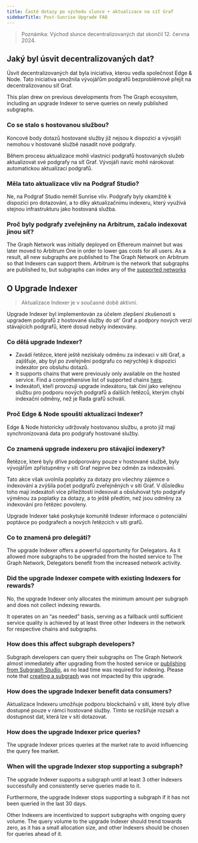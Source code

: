 ```yaml
---
title: Časté dotazy po východu slunce + aktualizace na síť Graf
sidebarTitle: Post-Sunrise Upgrade FAQ
---
```


> Poznámka: Východ slunce decentralizovaných dat skončil 12. června 2024.

## Jaký byl úsvit decentralizovaných dat?

Úsvit decentralizovaných dat byla iniciativa, kterou vedla společnost Edge & Node. Tato iniciativa umožnila vývojářům podgrafů bezproblémově přejít na decentralizovanou síť Graf.

This plan drew on previous developments from The Graph ecosystem, including an upgrade Indexer to serve queries on newly published subgraphs.

### Co se stalo s hostovanou službou?

Koncové body dotazů hostované služby již nejsou k dispozici a vývojáři nemohou v hostované službě nasadit nové podgrafy.

Během procesu aktualizace mohli vlastníci podgrafů hostovaných služeb aktualizovat své podgrafy na síť Graf. Vývojáři navíc mohli nárokovat automatickou aktualizaci podgrafů.

### Měla tato aktualizace vliv na Podgraf Studio?

Ne, na Podgraf Studio neměl Sunrise vliv. Podgrafy byly okamžitě k dispozici pro dotazování, a to díky aktualizačnímu indexeru, který využívá stejnou infrastrukturu jako hostovaná služba.

### Proč byly podgrafy zveřejněny na Arbitrum, začalo indexovat jinou síť?

The Graph Network was initially deployed on Ethereum mainnet but was later moved to Arbitrum One in order to lower gas costs for all users. As a result, all new subgraphs are published to The Graph Network on Arbitrum so that Indexers can support them. Arbitrum is the network that subgraphs are published to, but subgraphs can index any of the [supported networks](/supported-networks/)

## O Upgrade Indexer

> Aktualizace Indexer je v současné době aktivní.

Upgrade Indexer byl implementován za účelem zlepšení zkušeností s upgradem podgrafů z hostované služby do sit' Graf a podpory nových verzí stávajících podgrafů, které dosud nebyly indexovány.

### Co dělá upgrade Indexer?

- Zavádí řetězce, které ještě nezískaly odměnu za indexaci v síti Graf, a zajišťuje, aby byl po zveřejnění podgrafu co nejrychleji k dispozici indexátor pro obsluhu dotazů.
- It supports chains that were previously only available on the hosted service. Find a comprehensive list of supported chains [here](/supported-networks/).
- Indexátoři, kteří provozují upgrade indexátoru, tak činí jako veřejnou službu pro podporu nových podgrafů a dalších řetězců, kterým chybí indexační odměny, než je Rada grafů schválí.

### Proč Edge & Node spouští aktualizaci Indexer?

Edge & Node historicky udržovaly hostovanou službu, a proto již mají synchronizovaná data pro podgrafy hostované služby.

### Co znamená upgrade indexeru pro stávající indexery?

Řetězce, které byly dříve podporovány pouze v hostované službě, byly vývojářům zpřístupněny v síti Graf nejprve bez odměn za indexování.

Tato akce však uvolnila poplatky za dotazy pro všechny zájemce o indexování a zvýšila počet podgrafů zveřejněných v síti Graf. V důsledku toho mají indexátoři více příležitostí indexovat a obsluhovat tyto podgrafy výměnou za poplatky za dotazy, a to ještě předtím, než jsou odměny za indexování pro řetězec povoleny.

Upgrade Indexer také poskytuje komunitě Indexer informace o potenciální poptávce po podgrafech a nových řetězcích v síti grafů.

### Co to znamená pro delegáti?

The upgrade Indexer offers a powerful opportunity for Delegators. As it allowed more subgraphs to be upgraded from the hosted service to The Graph Network, Delegators benefit from the increased network activity.

### Did the upgrade Indexer compete with existing Indexers for rewards?

No, the upgrade Indexer only allocates the minimum amount per subgraph and does not collect indexing rewards.

It operates on an “as needed” basis, serving as a fallback until sufficient service quality is achieved by at least three other Indexers in the network for respective chains and subgraphs.

### How does this affect subgraph developers?

Subgraph developers can query their subgraphs on The Graph Network almost immediately after upgrading from the hosted service or [publishing from Subgraph Studio](/subgraphs/developing/publishing/publishing-a-subgraph/), as no lead time was required for indexing. Please note that [creating a subgraph](/developing/creating-a-subgraph/) was not impacted by this upgrade.

### How does the upgrade Indexer benefit data consumers?

Aktualizace Indexeru umožňuje podporu blockchainů v síti, které byly dříve dostupné pouze v rámci hostované služby. Tímto se rozšiřuje rozsah a dostupnost dat, která lze v síti dotazovat.

### How does the upgrade Indexer price queries?

The upgrade Indexer prices queries at the market rate to avoid influencing the query fee market.

### When will the upgrade Indexer stop supporting a subgraph?

The upgrade Indexer supports a subgraph until at least 3 other Indexers successfully and consistently serve queries made to it.

Furthermore, the upgrade Indexer stops supporting a subgraph if it has not been queried in the last 30 days.

Other Indexers are incentivized to support subgraphs with ongoing query volume. The query volume to the upgrade Indexer should trend towards zero, as it has a small allocation size, and other Indexers should be chosen for queries ahead of it.
